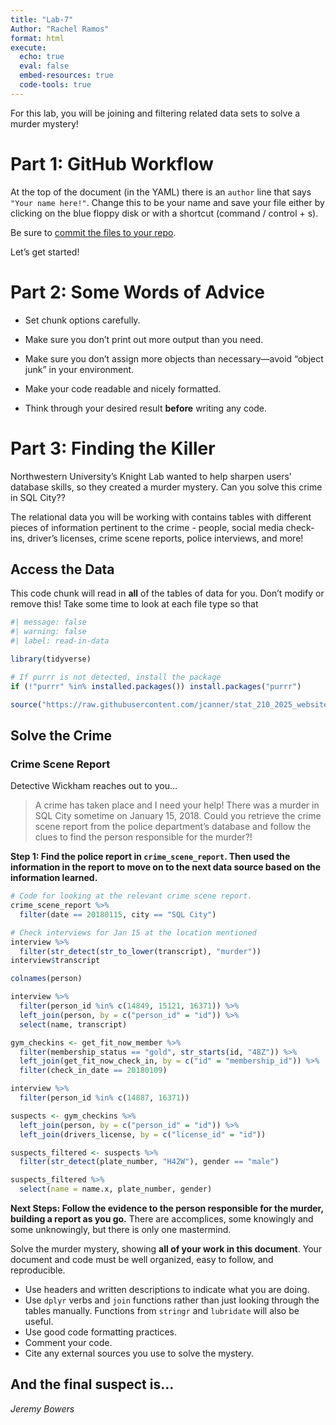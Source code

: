 ```yaml
---
title: "Lab-7"
Author: "Rachel Ramos"
format: html
execute: 
  echo: true
  eval: false
  embed-resources: true
  code-tools: true
---
```



For this lab, you will be joining and filtering related data sets to solve a murder mystery!

# Part 1: GitHub Workflow

At the top of the document (in the YAML) there is an `author` line that says 
`"Your name here!"`. Change this to be your name and save your file either by
clicking on the blue floppy disk or with a shortcut (command / control + s). 

Be sure to [commit the files to your repo](https://happygitwithr.com/existing-github-first#stage-and-commit). 

Let's get started!


# Part 2: Some Words of Advice

-   Set chunk options carefully.

-   Make sure you don't print out more output than you need.

-   Make sure you don't assign more objects than necessary---avoid "object junk"
in your environment.

-   Make your code readable and nicely formatted.

-   Think through your desired result **before** writing any code.

# Part 3: Finding the Killer

Northwestern University's Knight Lab wanted to help sharpen users' database
skills, so they created a murder mystery. Can you solve this crime in SQL City??

The relational data you will be working with contains tables with different
pieces of information pertinent to the crime - people, social media check-ins,
driver's licenses, crime scene reports, police interviews, and more!


## Access the Data

This code chunk will read in **all** of the tables of data for you. Don't modify or
remove this! Take some time to look at each file type so that 

```r
#| message: false
#| warning: false
#| label: read-in-data

library(tidyverse)

# If purrr is not detected, install the package
if (!"purrr" %in% installed.packages()) install.packages("purrr")

source("https://raw.githubusercontent.com/jcanner/stat_210_2025_website/main/labs/instructions/lab-7-setup.R")
```

## Solve the Crime

### Crime Scene Report

Detective Wickham reaches out to you...

> A crime has taken place and I need your help! There was a murder in SQL City sometime on January 15, 2018. Could you retrieve the crime scene report from the police department’s database and follow the clues to find the person responsible for the murder?!


**Step 1: Find the police report in `crime_scene_report`. Then used the information in the report to move on to the next data source based on the information learned.**

```r
# Code for looking at the relevant crime scene report.
crime_scene_report %>%
  filter(date == 20180115, city == "SQL City")
```


```r
# Check interviews for Jan 15 at the location mentioned 
interview %>%
  filter(str_detect(str_to_lower(transcript), "murder"))
interview$transcript
```

```r
colnames(person)
```

```r
interview %>%
  filter(person_id %in% c(14849, 15121, 16371)) %>%
  left_join(person, by = c("person_id" = "id")) %>%
  select(name, transcript)
```


```r
gym_checkins <- get_fit_now_member %>%
  filter(membership_status == "gold", str_starts(id, "48Z")) %>%
  left_join(get_fit_now_check_in, by = c("id" = "membership_id")) %>%
  filter(check_in_date == 20180109)
```

```r
interview %>%
  filter(person_id %in% c(14887, 16371))
```

```r

suspects <- gym_checkins %>%
  left_join(person, by = c("person_id" = "id")) %>%
  left_join(drivers_license, by = c("license_id" = "id"))

suspects_filtered <- suspects %>%
  filter(str_detect(plate_number, "H42W"), gender == "male")

```


```r
suspects_filtered %>%
  select(name = name.x, plate_number, gender)
```



**Next Steps: Follow the evidence to the person responsible for the murder, building a report as you go.**
There are accomplices, some knowingly and some unknowingly, but there is only one mastermind.


Solve the murder mystery, showing **all of your work in this document**. Your
document and code must be well organized, easy to follow, and reproducible.

+ Use headers and written descriptions to indicate what you are doing.
+ Use `dplyr` verbs and `join` functions rather than just looking through the
tables manually. Functions from `stringr` and `lubridate` will also be useful.
+ Use good code formatting practices.
+ Comment your code.
+ Cite any external sources you use to solve the mystery.



::: callout-note
## And the final suspect is... 

*Jeremy Bowers*
:::
